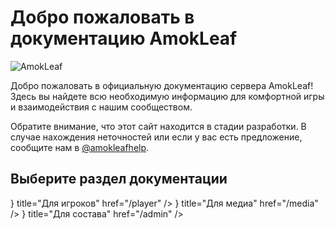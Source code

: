 
# Добро пожаловать в документацию AmokLeaf

<div style={{ display: 'flex', flexDirection: 'column', gap: '1rem', marginTop: '2rem' }}>
    <img src="/logo.png" alt="AmokLeaf" style={{ width: '80%', height: '80%', alignSelf: 'center' }} />
</div>

Добро пожаловать в официальную документацию сервера AmokLeaf! Здесь вы найдете всю необходимую информацию для комфортной игры и взаимодействия с нашим сообществом.

<Callout type="warning">
  Обратите внимание, что этот сайт находится в стадии разработки. В случае нахождения неточностей или если у вас есть предложение, сообщите нам в <a href="http://t.me/amokleafhelp">@amokleafhelp</a>.
</Callout>

## Выберите раздел документации

<Cards>
  <Card 
    icon={<Gamepad2 color={"white"} />} 
    title="Для игроков" 
    href="/player"
  />
  <Card 
    icon={<SquarePlay color={"white"} />} 
    title="Для медиа" 
    href="/media"
  />
  <Card 
    icon={<ShieldUser color={"white"} />} 
    title="Для состава" 
    href="/admin"
  />
</Cards>